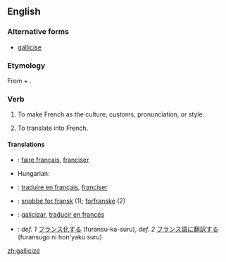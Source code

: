 ==English==

===Alternative forms===
* [[gallicise]] {{qualifier|mainly UK}}

===Etymology===
From {{etyl|la}} {{term|Gallicus||French|lang=la}} + {{term|-ize}}.

===Verb===
{{en-verb|galliciz|ing}}

# {{transitive}} To make French as the culture, customs, pronunciation, or style.
# {{transitive}} To translate into French.

====Translations====
{{trans-top|to make French as the culture, customs, pronunciation, or style}}
* {{ttbc|fr}}: [[faire français]], [[franciser]]
{{trans-mid}}
* Hungarian: {{t|hu|elfranciásít}}
{{trans-bottom}}

{{trans-top|to translate into French}}
* {{ttbc|fr}}: [[traduire en français]], [[franciser]]
{{trans-mid}}
{{trans-bottom}}

{{checktrans-top}}
* {{ttbc|Danish}}: [[snobbe for fransk]] (1); [[forfranske]] (2)
* {{ttbc|es}}: [[galicizar]], [[traducir en francés]]
* {{ttbc|Japanese}}: ''def. 1'' [[フランス化]]する (furansu-ka-suru), ''def. 2'' [[フランス語]]に[[翻訳する]] (furansugo ni hon'yaku suru)
{{trans-bottom}}

[[zh:gallicize]]